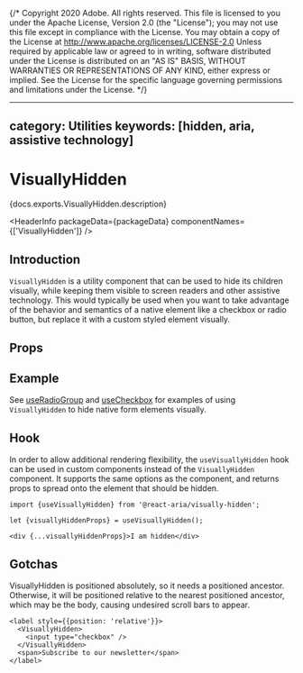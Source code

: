 {/* Copyright 2020 Adobe. All rights reserved.
This file is licensed to you under the Apache License, Version 2.0 (the "License");
you may not use this file except in compliance with the License. You may obtain a copy
of the License at http://www.apache.org/licenses/LICENSE-2.0
Unless required by applicable law or agreed to in writing, software distributed under
the License is distributed on an "AS IS" BASIS, WITHOUT WARRANTIES OR REPRESENTATIONS
OF ANY KIND, either express or implied. See the License for the specific language
governing permissions and limitations under the License. */}



---
category: Utilities
keywords: [hidden, aria, assistive technology]
---

# VisuallyHidden

<PageDescription>{docs.exports.VisuallyHidden.description}</PageDescription>

<HeaderInfo
  packageData={packageData}
  componentNames={['VisuallyHidden']} />

## Introduction

`VisuallyHidden` is a utility component that can be used to hide its children visually,
while keeping them visible to screen readers and other assistive technology. This would
typically be used when you want to take advantage of the behavior and semantics of a
native element like a checkbox or radio button, but replace it with a custom styled
element visually.

## Props

<PropTable links={docs.links} component={docs.exports.VisuallyHidden} />

## Example

See [useRadioGroup](useRadioGroup.html#styling) and [useCheckbox](useCheckbox.html#styling)
for examples of using `VisuallyHidden` to hide native form elements visually.

## Hook

In order to allow additional rendering flexibility, the `useVisuallyHidden` hook can be
used in custom components instead of the `VisuallyHidden` component. It supports the same
options as the component, and returns props to spread onto the element that should be hidden.

<FunctionAPI links={docs.links} function={docs.exports.useVisuallyHidden} />

```tsx
import {useVisuallyHidden} from '@react-aria/visually-hidden';

let {visuallyHiddenProps} = useVisuallyHidden();

<div {...visuallyHiddenProps}>I am hidden</div>
```

## Gotchas

VisuallyHidden is positioned absolutely, so it needs a positioned ancestor. Otherwise, it will be positioned relative to the nearest positioned ancestor, which may be the body, causing undesired scroll bars to appear.

```tsx rendered=false
<label style={{position: 'relative'}}>
  <VisuallyHidden>
    <input type="checkbox" />
  </VisuallyHidden>
  <span>Subscribe to our newsletter</span>
</label>
```

